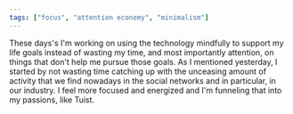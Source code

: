 ```yaml
---
tags: ["focus", "attention economy", "minimalism"]
---
```


These days's I'm working on using the technology mindfully to support my life goals instead of wasting my time, and most importantly attention, on things that don't help me pursue those goals. As I mentioned yesterday, I started by not wasting time catching up with the unceasing amount of activity that we find nowadays in the social networks and in particular, in our industry.
I feel more focused and energized and I'm funneling that into my passions, like Tuist.